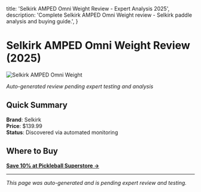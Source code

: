   title: 'Selkirk AMPED Omni Weight Review - Expert Analysis 2025',
  description: 'Complete Selkirk AMPED Omni Weight review - Selkirk paddle analysis and buying guide.',
}

# Selkirk AMPED Omni Weight Review (2025)

![Selkirk AMPED Omni Weight](/img/paddles/selkirk-amped-omni-weight.jpg)

*Auto-generated review pending expert testing and analysis*

## Quick Summary

**Brand**: Selkirk  
**Price**: $139.99  
**Status**: Discovered via automated monitoring

## Where to Buy

**[Save 10% at Pickleball Superstore →](https://pickleballsuperstore.com/discount/Michael-111480)**

---

*This page was auto-generated and is pending expert review and testing.*
